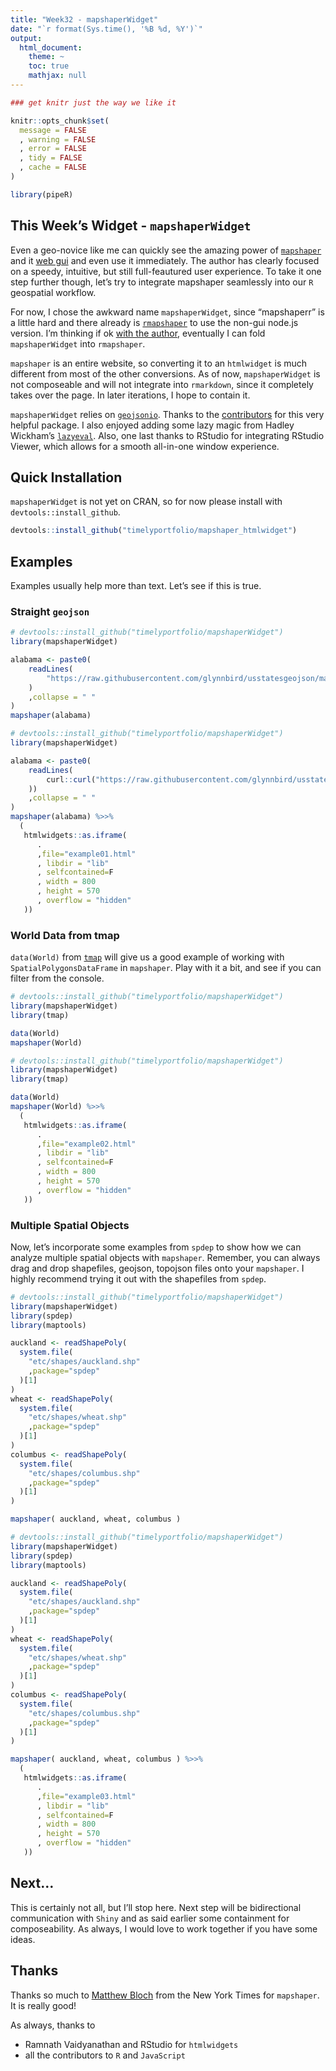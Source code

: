 ```yaml
---
title: "Week32 - mapshaperWidget"
date: "`r format(Sys.time(), '%B %d, %Y')`"
output:
  html_document:
    theme: ~
    toc: true
    mathjax: null
---
```


```r
### get knitr just the way we like it

knitr::opts_chunk$set(
  message = FALSE
  , warning = FALSE
  , error = FALSE
  , tidy = FALSE
  , cache = FALSE
)

library(pipeR)

```

## This Week's Widget - `mapshaperWidget`

Even a geo-novice like me can quickly see the amazing power of [`mapshaper`](https://github.com/mbloch/mapshaper) and it [web gui](http://www.mapshaper.org) and even use it immediately.  The author has clearly focused on a speedy, intuitive, but still full-feautured user experience.  To take it one step further though, let's try to integrate mapshaper seamlessly into our `R` geospatial workflow.

For now, I chose the awkward name `mapshaperWidget`, since "mapshaperr" is a little hard and there already is [`rmapshaper`](https://github.com/ateucher/rmapshaper) to use the non-gui node.js version.  I'm thinking if ok [with the author](https://github.com/ateucher/rmapshaper/issues/1), eventually I can fold `mapshaperWidget` into `rmapshaper`.

`mapshaper` is an entire website, so converting it to an `htmlwidget` is much different from most of the other conversions.  As of now, `mapshaperWidget` is not composeable and will not integrate into `rmarkdown`, since it completely takes over the page.  In later iterations, I hope to contain it.

`mapshaperWidget` relies on [`geojsonio`](https://github.com/ropensci/geojsonio).  Thanks to the [contributors](https://github.com/ropensci/geojsonio/graphs/contributors) for this very helpful package.  I also enjoyed adding some lazy magic from Hadley Wickham's [`lazyeval`](https://github.com/hadley/lazyeval).  Also, one last thanks to RStudio for integrating RStudio Viewer, which allows for a smooth all-in-one window experience.

## Quick Installation

`mapshaperWidget` is not yet on CRAN, so for now please install with `devtools::install_github`.

```r
devtools::install_github("timelyportfolio/mapshaper_htmlwidget")
```

## Examples

Examples usually help more than text.  Let's see if this is true.

### Straight `geojson`

```r
# devtools::install_github("timelyportfolio/mapshaperWidget")
library(mapshaperWidget)

alabama <- paste0(
    readLines(
        "https://raw.githubusercontent.com/glynnbird/usstatesgeojson/master/alabama.geojson"
    )
    ,collapse = " "
)
mapshaper(alabama)
```

```r
# devtools::install_github("timelyportfolio/mapshaperWidget")
library(mapshaperWidget)

alabama <- paste0(
    readLines(
        curl::curl("https://raw.githubusercontent.com/glynnbird/usstatesgeojson/master/alabama.geojson"
    ))
    ,collapse = " "
)
mapshaper(alabama) %>>%
  (
   htmlwidgets::as.iframe(
      .
      ,file="example01.html"
      , libdir = "lib"
      , selfcontained=F
      , width = 800
      , height = 570
      , overflow = "hidden"
   ))
```

### World Data from tmap

`data(World)` from [`tmap`](https://github.com/mtennekes/tmap) will give us a good example of working with `SpatialPolygonsDataFrame` in `mapshaper`.  Play with it a bit, and see if you can filter from the console.

```r
# devtools::install_github("timelyportfolio/mapshaperWidget")
library(mapshaperWidget)
library(tmap)

data(World)
mapshaper(World)
```

```r
# devtools::install_github("timelyportfolio/mapshaperWidget")
library(mapshaperWidget)
library(tmap)

data(World)
mapshaper(World) %>>%
  (
   htmlwidgets::as.iframe(
      .
      ,file="example02.html"
      , libdir = "lib"
      , selfcontained=F
      , width = 800
      , height = 570
      , overflow = "hidden"
   ))
```

### Multiple Spatial Objects

Now, let's incorporate some examples from `spdep` to show how we can analyze multiple spatial objects with `mapshaper`.  Remember, you can always drag and drop shapefiles, geojson, topojson files onto your `mapshaper`.  I highly recommend trying it out with the shapefiles from `spdep`.


```r
# devtools::install_github("timelyportfolio/mapshaperWidget")
library(mapshaperWidget)
library(spdep)
library(maptools)

auckland <- readShapePoly(
  system.file(
    "etc/shapes/auckland.shp"
    ,package="spdep"
  )[1]
)
wheat <- readShapePoly(
  system.file(
    "etc/shapes/wheat.shp"
    ,package="spdep"
  )[1]
)
columbus <- readShapePoly(
  system.file(
    "etc/shapes/columbus.shp"
    ,package="spdep"
  )[1]
)

mapshaper( auckland, wheat, columbus )
```

```r
# devtools::install_github("timelyportfolio/mapshaperWidget")
library(mapshaperWidget)
library(spdep)
library(maptools)

auckland <- readShapePoly(
  system.file(
    "etc/shapes/auckland.shp"
    ,package="spdep"
  )[1]
)
wheat <- readShapePoly(
  system.file(
    "etc/shapes/wheat.shp"
    ,package="spdep"
  )[1]
)
columbus <- readShapePoly(
  system.file(
    "etc/shapes/columbus.shp"
    ,package="spdep"
  )[1]
)

mapshaper( auckland, wheat, columbus ) %>>%
  (
   htmlwidgets::as.iframe(
      .
      ,file="example03.html"
      , libdir = "lib"
      , selfcontained=F
      , width = 800
      , height = 570
      , overflow = "hidden"
   ))
```


## Next...

This is certainly not all, but I'll stop here. Next step will be bidirectional communication with `Shiny` and as said earlier some containment for composeability.  As always, I would love to work together if you have some ideas.


## Thanks

Thanks so much to [Matthew Bloch](https://github.com/mbloch) from the New York Times for `mapshaper`.  It is really good!

As always, thanks to 

- Ramnath Vaidyanathan and RStudio for `htmlwidgets`
- all the contributors to `R` and `JavaScript`

